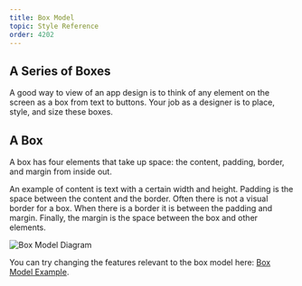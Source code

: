 ```yaml
---
title: Box Model
topic: Style Reference
order: 4202
---
```


## A Series of Boxes

A good way to view of an app design is to think of
any element on the screen as a box from text to buttons.
Your job as a designer is to place, style, and size these boxes.

## A Box

A box has four elements that take up space: the content, padding, border, and margin from inside out.

An example of content is text with a certain width and height. Padding is the space between the content and the border.
Often there is not a visual border for a box. When there is a border it is between the padding and margin.
Finally, the margin is the space between the box and other elements.

![Box Model Diagram](./box-model-diagram.png)

You can try changing the features relevant to the box model here: <a href='https://snack.expo.io/@jeremyjgyoung/box-model-example' target='_blank' class="lessonA">Box Model Example</a>.